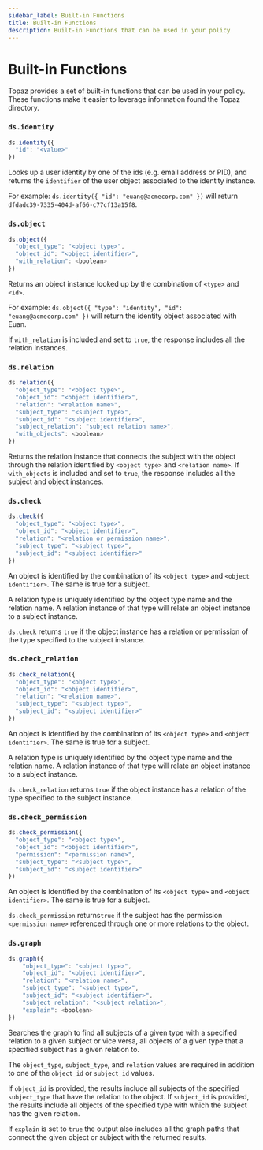 ```yaml
---
sidebar_label: Built-in Functions
title: Built-in Functions
description: Built-in Functions that can be used in your policy
---
```


# Built-in Functions

Topaz provides a set of built-in functions that can be used in your policy. These functions make it easier to leverage information found the Topaz directory.

### `ds.identity`
```js
ds.identity({
  "id": "<value>"
})
```
Looks up a user identity by one of the ids (e.g. email address or PID), and returns the `identifier` of the user object associated to the identity instance.

For example: `ds.identity({ "id": "euang@acmecorp.com" })` will return `dfdadc39-7335-404d-af66-c77cf13a15f8`.

### `ds.object`
```js
ds.object({
  "object_type": "<object type>",
  "object_id": "<object identifier>",
  "with_relation": <boolean>
})
```
Returns an object instance looked up by the combination of `<type>` and `<id>`.

For example: `ds.object({ "type": "identity", "id": "euang@acmecorp.com" })` will return the identity object associated with Euan.

If `with_relation` is included and set to `true`, the response includes all the relation instances.


### `ds.relation`

```js
ds.relation({
  "object_type": "<object type>",
  "object_id": "<object identifier>",
  "relation": "<relation name>",
  "subject_type": "<subject type>",
  "subject_id": "<subject identifier>",
  "subject_relation": "subject relation name>",
  "with_objects": <boolean>
})
```
Returns the relation instance that connects the subject with the object through the relation identified by `<object type>` and `<relation name>`.
If `with_objects` is included and set to `true`, the response includes all the subject and object instances.

### `ds.check`

```js
ds.check({
  "object_type": "<object type>",
  "object_id": "<object identifier>",
  "relation": "<relation or permission name>",
  "subject_type": "<subject type>",
  "subject_id": "<subject identifier>"
})
```

An object is identified by the combination of its `<object type>` and `<object identifier>`. The same is true for a subject.

A relation type is uniquely identified by the object type name and the relation name. A relation instance of that type will relate an object instance to a subject instance.

`ds.check` returns `true` if the object instance has a relation or permission of the type specified to the subject instance.


### `ds.check_relation`

```js
ds.check_relation({
  "object_type": "<object type>",
  "object_id": "<object identifier>",
  "relation": "<relation name>",
  "subject_type": "<subject type>",
  "subject_id": "<subject identifier>"
})
```
An object is identified by the combination of its `<object type>` and `<object identifier>`. The same is true for a subject.

A relation type is uniquely identified by the object type name and the relation name. A relation instance of that type will relate an object instance to a subject instance.

`ds.check_relation` returns `true` if the object instance has a relation of the type specified to the subject instance.

### `ds.check_permission`

```js
ds.check_permission({
  "object_type": "<object type>",
  "object_id": "<object identifier>",
  "permission": "<permission name>",
  "subject_type": "<subject type>",
  "subject_id": "<subject identifier>"
})
```
An object is identified by the combination of its `<object type>` and `<object identifier>`. The same is true for a subject.

`ds.check_permission` returns`true` if the subject has the permission `<permission name>` referenced through one or more relations to the object.

### `ds.graph`

```js
ds.graph({
    "object_type": "<object type>",
    "object_id": "<object identifier>",
    "relation": "<relation name>",
    "subject_type": "<subject type>",
    "subject_id": "<subject identifier>",
    "subject_relation": "<subject relation>",
    "explain": <boolean>
})
```

Searches the graph to find all subjects of a given type with a specified relation to a given subject or vice versa, all objects of a given type that a specified subject has a given relation to.

The `object_type`, `subject_type`, and `relation` values are required in addition to one of the `object_id` or `subject_id` values.

If `object_id` is provided, the results include all subjects of the specified `subject_type` that have the relation to the object.
If `subject_id` is provided, the results include all objects of the specified type with which the subject has the given relation.

If `explain` is set to `true` the output also includes all the graph paths that connect the given object or subject with the returned results.
